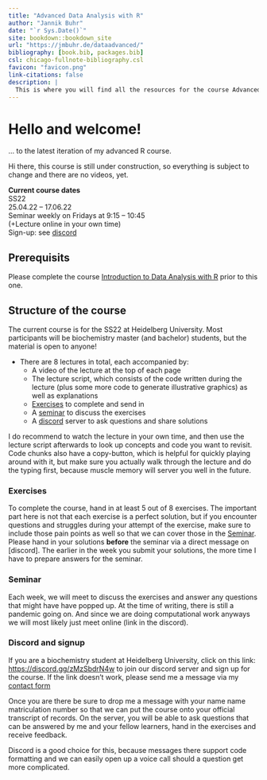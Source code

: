 ```yaml
--- 
title: "Advanced Data Analysis with R"
author: "Jannik Buhr"
date: "`r Sys.Date()`"
site: bookdown::bookdown_site
url: "https://jmbuhr.de/dataadvanced/"
bibliography: [book.bib, packages.bib]
csl: chicago-fullnote-bibliography.csl
favicon: "favicon.png"
link-citations: false
description: |
  This is where you will find all the resources for the course Advanced Data Analysis with R
---
```


# Hello and welcome! {- #welcome}

... to the latest iteration of my advanced R course.

::: { .alert .alert-warning}
Hi there, this course is still under
construction, so everything is subject
to change and there are no videos, yet.
:::

::: { .alert .alert-info}
<!-- TODO -->
**Current course dates**\
SS22\
25.04.22 – 17.06.22\
Seminar weekly on Fridays at 9:15 – 10:45\
(+Lecture online in your own time)\
Sign-up: see [discord](#discord)
:::

## Prerequisits

Please complete the course [Introduction to Data Analysis with R](https://jmbuhr.de/dataintro) prior to this one.

## Structure of the course

The current course is for the SS22 at Heidelberg University.
Most participants will be biochemistry master (and bachelor) students,
but the material is open to anyone!

- There are 8 lectures in total, each accompanied by:
  - A video of the lecture at the top of each page
  - The lecture script, which consists of the code written during the lecture
    (plus some more code to generate illustrative graphics) as well as explanations
  - [Exercises](#exe) to complete and send in
  - A [seminar] to discuss the exercises
  - A [discord](#discord) server to ask questions and share solutions

I do recommend to watch the lecture in your own time, and then use the lecture script afterwards to look up concepts and code you want to revisit.
Code chunks also have a copy-button, which is helpful for quickly playing around with it, but make sure you actually walk through the lecture and do the typing first,
because muscle memory will server you well in the future.

### Exercises {#exe}

To complete the course, hand in at least 5 out of 8 exercises.
The important part here is not that each exercise is a perfect solution,
but if you encounter questions and struggles during your attempt of the exercise, make sure to include those pain points as well so that we can cover those in the [Seminar].
Please hand in your solutions **before** the seminar via a direct message on [discord].
The earlier in the week you submit your solutions,
the more time I have to prepare answers for the seminar.

### Seminar

Each week, we will meet to discuss the exercises and answer any questions that might have have popped up.
At the time of writing, there is still
a pandemic going on.
And since we are doing computational work
anyways we will most likely just
meet online (link in the discord).

### Discord and signup {#discord}

If you are a biochemistry student at Heidelberg University,
click on this link: <https://discord.gg/zMzSbdrN4w> to join our discord server and sign up for the course.
If the link doesn't work, please send me a message via my [contact form](https://jmbuhr.de/contact)

Once you are there be sure to drop me a message with your name name matriculation number so that we can put the course onto your official transcript of records.
On the server, you will be able to ask questions that can be answered by me and your fellow learners, hand in the exercises and receive feedback.

Discord is a good choice for this, because messages there support code formatting and we can easily open up a voice call should a question get more complicated.


